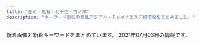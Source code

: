 ```yaml
---
title: "金町・亀有・北千住・竹ノ塚"
description: "キーワード別にの巨乳アジアン・チャイナエステ嬢情報をまとめました。"
---
```


新着画像と新着キーワードをまとめています。
2021年07月03日の情報です。

<DmmAffiliateIns />
<KeywordTable
  shops={
    [
    {
        "name": "Angela \u30a2\u30f3\u30b8\u30a7\u30e9",
        "keywords": {},
        "station": "\u7dbe\u702c\u99c5\u6771\u53e3",
        "url": "http://angela.esjp.xyz/",
        "img_links": [
            "http://angela.esjp.xyz/girl/3.jpg",
            "http://angela.esjp.xyz/girl/6.jpg",
            "http://angela.esjp.xyz/images/topbg.jpg",
            "http://angela.esjp.xyz/images/roomimg/photo01.jpg",
            "http://angela.esjp.xyz/images/roomimg/photo02.jpg",
            "http://angela.esjp.xyz/images/staff_bg.png",
            "http://angela.esjp.xyz/images/nophotos.jpg",
            "http://angela.esjp.xyz/images/tel_footer.png",
            "http://angela.esjp.xyz/images/newsbg.png",
            "http://angela.esjp.xyz/girl/2.jpg",
            "http://angela.esjp.xyz/images/mobile_bg.png",
            "http://angela.esjp.xyz/girl/1.jpg",
            "http://angela.esjp.xyz/images/pickup_line.png",
            "http://angela.esjp.xyz/girl/4.jpg",
            "http://angela.esjp.xyz/girl/5.jpg"
        ]
    },
    {
        "name": "\u30e9\u30c3\u30ad\u30fc\u30b9\u30bf\u30fc",
        "url": "http://www.luckystar.esturl.com/",
        "keywords": {
            "D": 14,
            "87": 10,
            "86": 4,
            "C": 14
        },
        "img_links": [
            "http://www.luckystar.esturl.com/files/001.jpg",
            "http://www.luckystar.esturl.com/files/001-03.jpg",
            "http://www.luckystar.esturl.com/images/slider/1.jpg",
            "http://www.luckystar.esturl.com/files/008-03.jpg",
            "http://www.luckystar.esturl.com/img/ttl_info.png",
            "http://www.luckystar.esturl.com/files/008-02.jpg",
            "http://www.luckystar.esturl.com/img/pickup.jpg",
            "http://www.luckystar.esturl.com/files/006-03.jpg",
            "http://www.luckystar.esturl.com/files/005-02.jpg",
            "http://www.luckystar.esturl.com/files/005.jpg",
            "http://www.luckystar.esturl.com/files/002-02.jpg",
            "http://www.luckystar.esturl.com/files/002.jpg",
            "http://www.luckystar.esturl.com/img/btn_blog.png",
            "http://www.luckystar.esturl.com/files/007.jpg",
            "http://www.luckystar.esturl.com/files/007-03.jpg",
            "http://www.luckystar.esturl.com/images/slider/2.jpg",
            "http://www.luckystar.esturl.com/files/003.jpg",
            "http://www.luckystar.esturl.com/files/003-02.jpg",
            "http://www.luckystar.esturl.com/img/goback.jpg",
            "http://www.luckystar.esturl.com/images/slider/3.jpg",
            "http://www.luckystar.esturl.com/files/003-03.jpg",
            "http://www.luckystar.esturl.com/files/006.jpg",
            "http://www.luckystar.esturl.com/files/008.jpg",
            "http://www.luckystar.esturl.com/files/002-03.jpg",
            "http://www.luckystar.esturl.com/files/005-03.jpg",
            "http://www.luckystar.esturl.com/img/tel.png",
            "http://www.luckystar.esturl.com/files/006-02.jpg",
            "http://www.luckystar.esturl.com/files/001-02.jpg",
            "http://www.luckystar.esturl.com/files/007-02.jpg",
            "http://www.luckystar.esturl.com/img/ttl_news.png"
        ],
        "station": "JR\u4e80\u6709\u99c5\u5317\u53e3"
    },
    {
        "keywords": {
            "E": 2,
            "85": 2,
            "F": 1,
            "86": 1,
            "D": 3,
            "83": 1,
            "88": 3,
            "C": 1
        },
        "img_links": [
            "https://renren.tyo.cm/photos/sites/41/2021/05/202105200415347.jpg",
            "https://renren.tyo.cm/images/acc3.jpg",
            "https://renren.tyo.cm/images/acc4.jpg",
            "https://renren.tyo.cm/images/acc5.jpg",
            "https://renren.tyo.cm/photos/sites/41/2021/05/2021052004153875.jpg",
            "https://renren.tyo.cm/images/link_nav03.jpg",
            "https://renren.tyo.cm/photos/sites/41/2021/05/2021052004155822.jpg",
            "https://renren.tyo.cm/images/link_nav01.jpg",
            "https://renren.tyo.cm/images/staff01.png",
            "https://renren.tyo.cm/images/end.png",
            "https://renren.tyo.cm/images/acc6.jpg",
            "https://renren.tyo.cm/images/link_nav02.jpg",
            "https://renren.tyo.cm/images/acc1.jpg",
            "https://renren.tyo.cm/images/top.png",
            "https://renren.tyo.cm/images/sp_top.png",
            "https://renren.tyo.cm/photos/sites/41/2021/05/2021052004154611.jpg",
            "https://renren.tyo.cm/images/side_mobile.jpg",
            "https://renren.tyo.cm/images/side_tel.jpg",
            "https://renren.tyo.cm/photos/sites/41/2021/05/2021052004155091.jpg",
            "https://renren.tyo.cm/images/tit_pick.png",
            "https://renren.tyo.cm/images/tit_link.png",
            "https://renren.tyo.cm/photos/sites/41/2021/05/2021052004155498.jpg",
            "https://renren.tyo.cm/images/link_nav04.jpg",
            "https://renren.tyo.cm/images/staff02.png",
            "https://renren.tyo.cm/photos/sites/41/2021/05/2021052004154256.jpg",
            "https://renren.tyo.cm/images/link_nav05.jpg",
            "https://renren.tyo.cm/images/tit_new.png",
            "https://renren.tyo.cm/images/link_nav06.jpg",
            "https://renren.tyo.cm/images/acc2.jpg"
        ],
        "url": "https://renren.tyo.cm/",
        "station": "JR\u4e80\u6709\u99c5\u5357\u53e3",
        "name": "Aroma RenRen"
    },
    {
        "keywords": {
            "90": 5,
            "D": 10,
            "82": 5,
            "F": 5,
            "C": 16,
            "83": 5,
            "85": 5
        },
        "img_links": [
            "http://iyasinobara.oks.bz/images/room1.jpg",
            "http://iyasinobara.oks.bz/images/s_shedule.jpg",
            "http://iyasinobara.oks.bz/images/mobile.jpg",
            "http://iyasinobara.oks.bz/photos/sites/36/2021/06/2021061008395550.jpg",
            "http://iyasinobara.oks.bz/images/s_news.jpg",
            "http://iyasinobara.oks.bz/images/top.jpg",
            "http://iyasinobara.oks.bz/photos/sites/36/2020/11/2020112101523963.jpg",
            "http://iyasinobara.oks.bz/images/s_staff.jpg",
            "http://iyasinobara.oks.bz/images/room4.jpg",
            "http://iyasinobara.oks.bz/photos/sites/36/2020/02/2020021401252254.jpg",
            "http://iyasinobara.oks.bz/images/room3.jpg",
            "http://iyasinobara.oks.bz/photos/sites/36/2021/03/2021030303232197.jpg",
            "http://iyasinobara.oks.bz/images/room2.jpg"
        ],
        "station": "JR\u91d1\u753a\u99c5\u5317\u53e3",
        "url": "http://iyasinobara.oks.bz/",
        "name": "\u7652\u3057\u306e\u8594\u8587"
    },
    {
        "url": "https://moon-love.info/",
        "station": "\u5317\u5343\u4f4f\u99c5\u6771\u53e3",
        "img_links": [
            "https://moon-love.info/staffPhoto/s20200711151214.jpg",
            "https://moon-love.info/images/returnBtn.png",
            "https://moon-love.info/js/sliderLine/slide_next.png",
            "https://moon-love.info/images/mobile.jpg",
            "https://moon-love.info/images/gallery1.png",
            "https://moon-love.info/staffPhoto/b20200527170611.jpg",
            "https://moon-love.info/uploadfiles/images/campaignIyasiHealCom.jpg",
            "https://moon-love.info/images/noImg.jpg",
            "https://moon-love.info/images/slider1/01.jpg",
            "https://moon-love.info/js/sliderLine/slide_prev.png",
            "https://moon-love.info/images/slider1/03.jpg",
            "https://moon-love.info/images/slider1/02.jpg",
            "https://moon-love.info/staffPhoto/b20200711151214.jpg",
            "https://moon-love.info/uploadfiles/Image/image.png",
            "https://moon-love.info/staffPhoto/s20200527170611.jpg"
        ],
        "keywords": {
            "E": 2,
            "D": 1
        },
        "name": "\u6cc9\u30fb\u3044\u305a\u307f"
    },
    {
        "station": "JR\u4e80\u6709\u99c5\u5317\u53e3",
        "keywords": {},
        "url": "http://kenkohouse.com/",
        "img_links": [],
        "name": "\u30b5\u30e9\u30f3"
    },
    {
        "img_links": [
            "http://esthe-aroma.biz/img/cg01.jpg",
            "http://esthe-aroma.biz/img/top.jpg",
            "http://esthe-aroma.biz/img/stal.jpg",
            "http://esthe-aroma.biz/img/m04.jpg",
            "http://esthe-aroma.biz/img/m06.jpg",
            "http://esthe-aroma.biz/img/fla02.jpg",
            "http://esthe-aroma.biz/img/m01a.jpg",
            "http://esthe-aroma.biz/img/cg02.jpg",
            "http://esthe-aroma.biz/img/cg07.jpg",
            "http://esthe-aroma.biz/img/no.png",
            "http://esthe-aroma.biz/img/m05a.jpg",
            "http://esthe-aroma.biz/img/cg06.jpg",
            "http://esthe-aroma.biz/img/cg101.jpg",
            "http://esthe-aroma.biz/img/m03.jpg",
            "http://esthe-aroma.biz/img/fla03.jpg",
            "http://esthe-aroma.biz/img/m05.jpg",
            "http://esthe-aroma.biz/img/m03a.jpg",
            "http://esthe-aroma.biz/img/acct.jpg",
            "http://esthe-aroma.biz/img/m01.jpg",
            "http://esthe-aroma.biz/img/cg04.jpg",
            "http://esthe-aroma.biz/img/cg011.jpg",
            "http://esthe-aroma.biz/img/fla01.jpg",
            "http://esthe-aroma.biz/img/cg041.jpg",
            "http://esthe-aroma.biz/img/tr02.jpg",
            "http://esthe-aroma.biz/img/m02.jpg",
            "http://esthe-aroma.biz/img/cg10.jpg",
            "http://esthe-aroma.biz/img/cg021.jpg",
            "http://esthe-aroma.biz/img/cg03.jpg",
            "http://esthe-aroma.biz/img/ff.jpg",
            "http://esthe-aroma.biz/img/cg09.jpg",
            "http://esthe-aroma.biz/img/m02a.jpg",
            "http://esthe-aroma.biz/img/syst.jpg",
            "http://esthe-aroma.biz/img/tr01.jpg",
            "http://esthe-aroma.biz/img/cg05.jpg"
        ],
        "url": "http://esthe-aroma.biz/",
        "station": "JR\u91d1\u753a\u99c5\u5317\u53e3",
        "name": "Sakura",
        "keywords": {
            "88": 4,
            "D": 18,
            "86": 14
        }
    },
    {
        "img_links": [
            "http://ayase-ai.jpest.net/uploads//sites/33/2020/11/g3-225x300.jpg",
            "http://ayase-ai.jpest.net/uploads//sites/33/2020/11/g5.jpg",
            "http://ayase-ai.jpest.net/uploads//sites/33/2020/12/main_bottom.png",
            "http://ayase-ai.jpest.net/uploads//sites/33/2020/12/r2-1.png",
            "http://ayase-ai.jpest.net/uploads//sites/33/2020/11/g2.jpg",
            "http://ayase-ai.jpest.net/uploads//sites/33/2021/04/g1-225x300.jpg",
            "http://ayase-ai.jpest.net/uploads//sites/33/2020/12/re.jpg",
            "http://ayase-ai.jpest.net/uploads//sites/33/2020/12/r1.png",
            "http://ayase-ai.jpest.net/uploads//sites/33/2020/11/g3.jpg",
            "http://ayase-ai.jpest.net/uploads//sites/33/2020/12/r3-1.png",
            "http://ayase-ai.jpest.net/uploads//sites/33/2020/11/g6-225x300.jpg",
            "http://ayase-ai.jpest.net/uploads//sites/33/2021/01/g1-225x300.jpg",
            "http://ayase-ai.jpest.net/uploads//sites/33/2020/12/main_top-1.png",
            "http://ayase-ai.jpest.net/uploads//sites/33/2020/11/g1-225x300.jpg",
            "http://ayase-ai.jpest.net/uploads//sites/33/2020/12/r4-1.png",
            "http://ayase-ai.jpest.net/uploads//sites/33/2020/11/g4.jpg",
            "http://ayase-ai.jpest.net/uploads//sites/33/2020/12/main_bottom-1.png",
            "http://ayase-ai.jpest.net/uploads//sites/33/2021/04/g1.jpg",
            "http://ayase-ai.jpest.net/uploads//sites/33/2020/12/shishu-2.png",
            "http://ayase-ai.jpest.net/uploads//sites/33/2020/12/ss.png",
            "http://ayase-ai.jpest.net/uploads//sites/33/2020/11/g1.jpg",
            "http://ayase-ai.jpest.net/uploads//sites/33/2020/11/g4-225x300.jpg",
            "http://ayase-ai.jpest.net/uploads//sites/33/2020/11/g6.jpg",
            "http://ayase-ai.jpest.net/uploads//sites/33/2020/11/m-top02-1.jpg",
            "http://ayase-ai.jpest.net/uploads//sites/33/2020/12/mobile-1.jpg",
            "http://ayase-ai.jpest.net/uploads//sites/33/2021/01/g1.jpg",
            "http://ayase-ai.jpest.net/uploads//sites/33/2020/11/g2-225x300.jpg",
            "http://ayase-ai.jpest.net/uploads//sites/33/2020/12/ma01-1.jpg",
            "http://ayase-ai.jpest.net/uploads//sites/33/2020/11/g5-225x300.jpg",
            "http://ayase-ai.jpest.net/uploads//sites/33/2020/12/main_top.png"
        ],
        "station": "\u7dbe\u702c\u99c5\u6771\u53e3",
        "name": "\u611b",
        "url": "http://ayase-ai.jpest.net/",
        "keywords": {}
    },
    {
        "img_links": [
            "http://www.relax-miyabi.com/img/top-h5R2.jpg",
            "http://www.relax-miyabi.com/img/h4-top.jpg",
            "http://www.relax-miyabi.com/img/icon_tel.png",
            "http://www.relax-miyabi.com/img/top-course_off.jpg",
            "http://www.relax-miyabi.com/files/019-02.jpg",
            "http://www.relax-miyabi.com/img/footer-top_off.jpg",
            "http://www.relax-miyabi.com/img/glo_05_off.jpg",
            "http://www.relax-miyabi.com/img/slider/2.jpg",
            "http://www.relax-miyabi.com/files/014-03.jpg",
            "http://www.relax-miyabi.com/img/glo_06_off.jpg",
            "http://www.relax-miyabi.com/img/slider/3.jpg",
            "http://www.relax-miyabi.com/img/top-course2_off.jpg",
            "http://www.relax-miyabi.com/files/019.jpg",
            "http://www.relax-miyabi.com/files/014.jpg",
            "http://www.relax-miyabi.com/img/bnr-02_off.jpg",
            "http://www.relax-miyabi.com/files/019-03.jpg",
            "http://www.relax-miyabi.com/files/014-02.jpg",
            "http://www.relax-miyabi.com/img/glo_02_off.jpg",
            "http://www.relax-miyabi.com/img/glo_01_off.jpg",
            "http://www.relax-miyabi.com/img/slider/1.jpg",
            "http://www.relax-miyabi.com/img/glo_04_off.jpg",
            "http://www.relax-miyabi.com/img/glo_03_off.jpg",
            "http://www.relax-miyabi.com/img/top-h5R.jpg",
            "http://www.relax-miyabi.com/img/bnr-01_off.jpg"
        ],
        "station": "\u4e94\u53cd\u91ce\u99c5",
        "url": "http://www.relax-miyabi.com/",
        "keywords": {
            "86": 3,
            "D": 6,
            "88": 3
        },
        "name": "\u96c5"
    },
    {
        "url": "http://www.maria0228.com/",
        "name": "\u7652\u3057\u306e\u5bb6",
        "station": "JR\u4e80\u6709\u99c5\u5317\u53e3",
        "img_links": [
            "http://www.maria0228.com/img/nana.jpg",
            "http://www.maria0228.com/img/3.jpg",
            "http://www.maria0228.com/img/aya.jpg",
            "http://www.maria0228.com/img/danni.jpg",
            "http://www.maria0228.com/img/4.jpg",
            "http://www.maria0228.com/img/6.jpg",
            "http://www.maria0228.com/img/yuri.jpg",
            "http://www.maria0228.com/img/1.jpg",
            "http://www.maria0228.com/img/mina.jpg",
            "http://www.maria0228.com/img/7.jpg",
            "http://www.maria0228.com/img/ayumi.jpg",
            "http://www.maria0228.com/img/2.jpg",
            "http://www.maria0228.com/img/erika.jpg",
            "http://www.maria0228.com/img/5.jpg"
        ],
        "keywords": {}
    },
    {
        "name": "You First*\u30e6\u30fc\u30d5\u30a1\u30fc\u30b9\u30c8",
        "img_links": [
            "http://youfirstesthe.com/upload/girl/img03/img2_0019.jpg",
            "http://youfirstesthe.com/upload/girl/img02/img1_0008.jpg",
            "http://youfirstesthe.com/upload/girl/img03/img1_0019.jpg",
            "http://youfirstesthe.com/upload/board/img_1558501433.jpg",
            "http://youfirstesthe.com/upload/girl/img03/img2_0016.jpg",
            "http://youfirstesthe.com/upload/girl/img02/img1_0020.jpg",
            "http://youfirstesthe.com/images/top/news.png",
            "http://youfirstesthe.com/upload/board/img_1555924960.jpg",
            "http://youfirstesthe.com/upload/girl/img03/img1_0026.jpg",
            "http://youfirstesthe.com/upload/girl/img03/img3_0008.jpg",
            "http://youfirstesthe.com/upload/girl/img03/img3_0020.jpg",
            "http://youfirstesthe.com/upload/girl/img03/img1_0007.jpg",
            "http://youfirstesthe.com/upload/girl/img02/img1_0029.jpg",
            "http://youfirstesthe.com/upload/girl/img03/img1_0027.jpg",
            "http://youfirstesthe.com/images/top/ranking02.png",
            "http://youfirstesthe.com/upload/girl/img03/img2_0020.jpg",
            "http://youfirstesthe.com/images/top/list_btn.png",
            "http://youfirstesthe.com/upload/girl/img03/img2_0007.jpg",
            "http://youfirstesthe.com/upload/girl/img03/img1_0020.jpg",
            "http://youfirstesthe.com/upload/girl/img03/img1_0029.jpg",
            "http://youfirstesthe.com/upload/girl/img03/img2_0014.jpg",
            "http://youfirstesthe.com/upload/board/img_1601452249.jpg",
            "http://youfirstesthe.com/upload/girl/img03/img3_0003.jpg",
            "http://youfirstesthe.com/upload/girl/img03/img2_0003.jpg",
            "http://youfirstesthe.com/upload/girl/img03/img2_0029.jpg",
            "http://youfirstesthe.com/upload/board/img_1600470945.jpg",
            "http://youfirstesthe.com/upload/girl/img02/img1_0021.jpg",
            "http://youfirstesthe.com/upload/girl/img02/img1_0028.jpg",
            "http://youfirstesthe.com/upload/girl/img03/img1_0008.jpg",
            "http://youfirstesthe.com/upload/board/img_1616074420.jpg",
            "http://youfirstesthe.com/images/top/ranking01.png",
            "http://youfirstesthe.com/images/top/pickup_box.png",
            "http://youfirstesthe.com/upload/girl/img02/img1_0019.jpg",
            "http://youfirstesthe.com/upload/girl/img03/img2_0028.jpg",
            "http://youfirstesthe.com/upload/girl/img02/img1_0014.jpg",
            "http://youfirstesthe.com/upload/girl/img03/img3_0007.jpg",
            "http://youfirstesthe.com/images/common/main_txt_corona.jpg",
            "http://youfirstesthe.com/upload/girl/img03/img1_0015.jpg",
            "http://youfirstesthe.com/upload/girl/img03/img1_0014.jpg",
            "http://youfirstesthe.com/upload/girl/img02/img1_0016.jpg",
            "http://youfirstesthe.com/images/common/tel.png",
            "http://youfirstesthe.com/upload/girl/img03/img1_0028.jpg",
            "http://youfirstesthe.com/images/top/ranking03.png",
            "http://youfirstesthe.com/upload/girl/img03/img1_0016.jpg",
            "http://youfirstesthe.com/upload/girl/img03/img4_0008.jpg",
            "http://youfirstesthe.com/upload/girl/img02/img1_0004.jpg",
            "http://youfirstesthe.com/upload/girl/img03/img2_0008.jpg",
            "http://youfirstesthe.com/upload/girl/img02/img1_0027.jpg",
            "http://youfirstesthe.com/upload/girl/img03/img1_0021.jpg",
            "http://youfirstesthe.com/upload/board/img_1616074473.jpg",
            "http://youfirstesthe.com/upload/girl/img03/img1_0004.jpg",
            "http://youfirstesthe.com/upload/girl/img03/img4_0007.jpg",
            "http://youfirstesthe.com/upload/girl/img03/img1_0003.jpg",
            "http://youfirstesthe.com/upload/girl/img03/img5_0008.jpg",
            "http://youfirstesthe.com/upload/girl/img02/img1_0007.jpg",
            "http://youfirstesthe.com/upload/girl/img02/img1_0003.jpg",
            "http://youfirstesthe.com/upload/girl/img02/img1_0026.jpg",
            "http://youfirstesthe.com/upload/girl/img02/img1_0015.jpg"
        ],
        "url": "http://youfirstesthe.com/",
        "station": "\u7dbe\u702c\u99c5\u6771\u53e3",
        "keywords": {
            "G": 4,
            "\u30bb\u30af\u30b7\u30fc": 5
        }
    },
    {
        "img_links": [
            "http://spring02.est888.com/css/staff/staff09.png",
            "http://spring02.est888.com/css/staff/staff04-b.png",
            "http://spring02.est888.com/css/staff/staff04-a.png",
            "http://spring02.est888.com/css/staff/staff12-b.png",
            "http://spring02.est888.com/css/staff/staff01-a.png",
            "http://spring02.est888.com/css/staff/staff11-b.png",
            "http://spring02.est888.com/css/nav/nav-004.png",
            "http://spring02.est888.com/css/top04.png",
            "http://spring02.est888.com/css/staff/staff005.png",
            "http://spring02.est888.com/css/nav/nav-001.png",
            "http://spring02.est888.com/css/top003.png",
            "http://spring02.est888.com/css/staff/staff005-a.png",
            "http://spring02.est888.com/css/top02-left.png",
            "http://spring02.est888.com/css/staff/staff12-a.png",
            "http://spring02.est888.com/css/top01.png",
            "http://spring02.est888.com/css/staff/staff11-a.png",
            "http://spring02.est888.com/css/staff/staff0008.png",
            "http://spring02.est888.com/css/osusume01.png",
            "http://spring02.est888.com/css/staff/staff005-b.png",
            "http://spring02.est888.com/css/staff/staff12.png",
            "http://spring02.est888.com/css/staff/staff01-b.png",
            "http://spring02.est888.com/css/nav/nav-006.png",
            "http://spring02.est888.com/css/staff/staff09-a.png",
            "http://spring02.est888.com/css/staff/staff010-b.png",
            "http://spring02.est888.com/css/tel.png",
            "http://spring02.est888.com/css/staff/staff11.png",
            "http://spring02.est888.com/css/staff/staff03.png",
            "http://spring02.est888.com/css/staff/staff09-b.png",
            "http://spring02.est888.com/css/nav/nav-003.png",
            "http://spring02.est888.com/css/staff/staff010-a.png",
            "http://spring02.est888.com/css/staff/staff008-b.png",
            "http://spring02.est888.com/css/staff/staff01.png",
            "http://spring02.est888.com/css/staff/staff03-a.png",
            "http://spring02.est888.com/css/staff/staff003-b.png",
            "http://spring02.est888.com/css/nav/nav-005.png",
            "http://spring02.est888.com/css/staff/staff010.png",
            "http://spring02.est888.com/css/staff/staff04.png",
            "http://spring02.est888.com/css/nav/nav-002.png"
        ],
        "station": "\u7dbe\u702c\u99c5\u897f\u53e3",
        "keywords": {
            "84": 1,
            "85": 3,
            "E": 2,
            "90": 3,
            "C": 4,
            "89": 1,
            "91": 1,
            "G": 1
        },
        "name": "Spring-\u30b9\u30d7\u30ea\u30f3\u30b0-",
        "url": "http://spring02.est888.com/"
    },
    {
        "url": "http://rakuen.ies.fun/",
        "img_links": [
            "http://rakuen.ies.fun/images/info2.jpg",
            "http://rakuen.ies.fun/photos/sites/40/2021/06/2021063006422197.jpg",
            "http://rakuen.ies.fun/images/s_link.png",
            "http://rakuen.ies.fun/photos/sites/40/2021/06/2021063006425294.jpg",
            "http://rakuen.ies.fun/images/s_news.jpg",
            "http://rakuen.ies.fun/photos/sites/40/2021/06/2021063006423418.jpg",
            "http://rakuen.ies.fun/images/s3.jpg",
            "http://rakuen.ies.fun/images/room2.jpg",
            "http://rakuen.ies.fun/images/tel.jpg",
            "http://rakuen.ies.fun/images/room4.jpg",
            "http://rakuen.ies.fun/photos/sites/40/2021/06/202106300642069.jpg",
            "http://rakuen.ies.fun/images/info.jpg",
            "http://rakuen.ies.fun/images/s_staff.png",
            "http://rakuen.ies.fun/images/room3.jpg",
            "http://rakuen.ies.fun/images/room1.jpg",
            "http://rakuen.ies.fun/images/mobile.jpg"
        ],
        "keywords": {
            "D": 20,
            "87": 5,
            "85": 10,
            "83": 5
        },
        "name": "\u7e01",
        "station": "\u897f\u65b0\u4e95\u99c5\u897f\u53e3"
    },
    {
        "keywords": {},
        "station": "\u6885\u5cf6\u99c5",
        "name": "Amor-\u30a2\u30e2\u30fc\u30eb-",
        "url": "http://relax-esthe.tokyo/",
        "img_links": [
            "http://relax-esthe.tokyo/css/top-left01.jpg",
            "http://relax-esthe.tokyo/css/m-top-right03.jpg",
            "http://relax-esthe.tokyo/css/m-top02.jpg",
            "http://relax-esthe.tokyo/css/m-top-right02.jpg",
            "http://relax-esthe.tokyo/css/m-left.jpg",
            "http://relax-esthe.tokyo/css/staff/staff05.png",
            "http://relax-esthe.tokyo/css/staff/staff01.png",
            "http://relax-esthe.tokyo/css/m-top-right04.jpg",
            "http://relax-esthe.tokyo/css/staff/staff03.png",
            "http://relax-esthe.tokyo/images/call.png",
            "http://relax-esthe.tokyo/css/m-top-right01.jpg",
            "http://relax-esthe.tokyo/css/m-yejiao.jpg",
            "http://relax-esthe.tokyo/css/staff/staff09.png",
            "http://relax-esthe.tokyo/css/staff/staff07.png",
            "http://relax-esthe.tokyo/css/m-head1.jpg",
            "http://relax-esthe.tokyo/css/m-right.jpg",
            "http://relax-esthe.tokyo/css/staff/staff02.png"
        ]
    },
    {
        "url": "http://spring.est888.com/",
        "station": "JR\u91d1\u753a\u99c5\u5317\u53e3",
        "keywords": {
            "85": 2,
            "84": 1,
            "E": 1,
            "90": 5,
            "D": 3,
            "91": 1,
            "89": 1,
            "C": 3
        },
        "name": "Spring \uff5e\u30b9\u30d7\u30ea\u30f3\u30b0\uff5e",
        "img_links": [
            "http://spring.est888.com/css/nav/nav-006.png",
            "http://spring.est888.com/css/staff/staff0005.png",
            "http://spring.est888.com/css/top0000000003.jpg",
            "http://spring.est888.com/css/staff/staff010.png",
            "http://spring.est888.com/css/staff/staff004-b.png",
            "http://spring.est888.com/css/staff/staff11-a.png",
            "http://spring.est888.com/css/staff/staff17-a.png",
            "http://spring.est888.com/css/staff/staff16.png",
            "http://spring.est888.com/css/nav/nav-004.png",
            "http://spring.est888.com/css/staff/staff010-a.png",
            "http://spring.est888.com/css/staff/staff14-a.png",
            "http://spring.est888.com/css/staff/staff004-a.png",
            "http://spring.est888.com/css/staff/staff14.png",
            "http://spring.est888.com/css/staff/staff14-b.png",
            "http://spring.est888.com/css/staff/staff16-a.png",
            "http://spring.est888.com/css/staff/staff001-b.png",
            "http://spring.est888.com/css/staff/staff004.png",
            "http://spring.est888.com/css/staff/staff012-b.png",
            "http://spring.est888.com/css/staff/staff012.png",
            "http://spring.est888.com/css/staff/staff13.png",
            "http://spring.est888.com/css/nav/nav-002.png",
            "http://spring.est888.com/css/staff/staff17.png",
            "http://spring.est888.com/css/staff/staff11-b.png",
            "http://spring.est888.com/css/staff/staff0010-b.png",
            "http://spring.est888.com/css/staff/staff012-a.png",
            "http://spring.est888.com/css/nav/nav-003.png",
            "http://spring.est888.com/css/staff/staff0005-b.png",
            "http://spring.est888.com/css/staff/staff13-a.png",
            "http://spring.est888.com/css/staff/staff11.png",
            "http://spring.est888.com/css/tel.png",
            "http://spring.est888.com/css/staff/staff001-a.png",
            "http://spring.est888.com/css/staff/staff0005-a.png",
            "http://spring.est888.com/css/nav/nav-005.png",
            "http://spring.est888.com/css/staff/staff17-b.png",
            "http://spring.est888.com/css/staff/staff16-b.png",
            "http://spring.est888.com/css/top001.png",
            "http://spring.est888.com/css/staff/staff001.png",
            "http://spring.est888.com/css/nav/nav-001.png"
        ]
    },
    {
        "name": "\u541b\u5b89",
        "keywords": {},
        "station": "\u5800\u5207\u83d6\u84b2\u5712\u99c5",
        "img_links": [
            "https://image.jimcdn.com/app/cms/image/transf/none/path/s491738307dab8ed0/image/i5806f8c0fbbca598/version/1417614009/image.jpg",
            "https://image.jimcdn.com/app/cms/image/transf/dimension=960x1024:format=jpg/path/s491738307dab8ed0/image/ic1aa906134e4a7d4/version/1625223105/image.jpg",
            "https://image.jimcdn.com/app/cms/image/transf/none/path/s491738307dab8ed0/image/iba7a970dbc047ea1/version/1622963325/image.jpg",
            "https://image.jimcdn.com/app/cms/image/transf/dimension=1080x1024:format=jpg/path/s491738307dab8ed0/image/i0ab0a1b77accb1c7/version/1622889641/image.jpg",
            "https://image.jimcdn.com/app/cms/image/transf/dimension=1080x1024:format=jpg/path/s491738307dab8ed0/image/ie54739bfe4411825/version/1621849495/image.jpg"
        ],
        "url": "https://kungangm.jimdofree.com/"
    },
    {
        "station": "\u7dbe\u702c\u99c5",
        "keywords": {},
        "name": "heart Peace \uff5e\u30cf\u30fc\u30c8\u30d4\u30fc\u30b9\uff5e",
        "url": "https://heart-peace.business.site/",
        "img_links": []
    },
    {
        "keywords": {
            "C": 2,
            "86": 32,
            "D": 20
        },
        "url": "http://massage-esthe.red/",
        "name": "BODY RESORT",
        "img_links": [
            "http://massage-esthe.red/images/staff_images/sta7.jpg",
            "http://massage-esthe.red/images/slider/slide3s.png",
            "http://massage-esthe.red/images/r4.jpg",
            "http://massage-esthe.red/images/an_3_01.jpg",
            "http://massage-esthe.red/images/slider/slide4.png",
            "http://massage-esthe.red/images/slider/slide1s.png",
            "http://massage-esthe.red/images/line1.jpg",
            "http://massage-esthe.red/images/an_1_02.jpg",
            "http://massage-esthe.red/images/slider/slide4s.png",
            "http://massage-esthe.red/images/r6.jpg",
            "http://massage-esthe.red/images/staff_images/sta4.jpg",
            "http://massage-esthe.red/images/staff_images/sta5.jpg",
            "http://massage-esthe.red/images/an_2_01.jpg",
            "http://massage-esthe.red/images/staff_images/st9.jpg",
            "http://massage-esthe.red/images/an_5_02.jpg",
            "http://massage-esthe.red/images/slider/slide5.png",
            "http://massage-esthe.red/images/qr.jpg",
            "http://massage-esthe.red/images/slider/slide2.png",
            "http://massage-esthe.red/images/staff_images/sta3.jpg",
            "http://massage-esthe.red/images/slider/slide5s.png",
            "http://massage-esthe.red/images/an_4_02.jpg",
            "http://massage-esthe.red/images/staff_images/st2.jpg",
            "http://massage-esthe.red/images/staff_images/st3.jpg",
            "http://massage-esthe.red/images/slider/slide3.png",
            "http://massage-esthe.red/images/index-1.jpg",
            "http://massage-esthe.red/images/staff_images/sl.png",
            "http://massage-esthe.red/images/r3.jpg",
            "http://massage-esthe.red/images/slider/slide2s.png",
            "http://massage-esthe.red/images/no.png",
            "http://massage-esthe.red/images/staff_images/sta6.jpg",
            "http://massage-esthe.red/images/index-2.jpg",
            "http://massage-esthe.red/images/an_5_01.jpg",
            "http://massage-esthe.red/images/staff_images/st6.jpg",
            "http://massage-esthe.red/images/an_2_02.jpg",
            "http://massage-esthe.red/images/slider/slide1.png",
            "http://massage-esthe.red/images/an_4_01.jpg",
            "http://massage-esthe.red/images/an_1_01.jpg",
            "http://massage-esthe.red/images/staff_images/sta2.jpg",
            "http://massage-esthe.red/images/fbb.jpg",
            "http://massage-esthe.red/images/r7.jpg",
            "http://massage-esthe.red/images/an_6_02.jpg",
            "http://massage-esthe.red/images/r5.jpg",
            "http://massage-esthe.red/images/staff_images/sta9.jpg",
            "http://massage-esthe.red/images/staff_images/st5.jpg",
            "http://massage-esthe.red/images/staff_images/sta1.jpg",
            "http://massage-esthe.red/images/line.jpg",
            "http://massage-esthe.red/images/an_6_01.jpg",
            "http://massage-esthe.red/images/r2.jpg",
            "http://massage-esthe.red/images/staff_images/st1.jpg",
            "http://massage-esthe.red/images/staff_images/st4.jpg",
            "http://massage-esthe.red/images/an_3_02.jpg",
            "http://massage-esthe.red/images/staff_images/st7.jpg",
            "http://massage-esthe.red/images/e.jpg"
        ],
        "station": "JR\u4e80\u6709\u99c5\u5317\u53e3"
    },
    {
        "url": "http://bananokoi.ies.bz/",
        "station": "\u7dbe\u702c\u99c5\u6771\u53e3",
        "keywords": {},
        "name": "\u82b1\u306e\u604b",
        "img_links": []
    },
    {
        "keywords": {},
        "station": "JR\u4e80\u6709\u99c5\u5317\u53e3",
        "img_links": [],
        "url": "http://manzoku666.ests.jp/",
        "name": "\u82b1\u6d77"
    },
    {
        "station": "JR\u5317\u5343\u4f4f\u99c5\u6771\u53e3",
        "img_links": [
            "http://aroma-heal.com/img/botton.jpg",
            "http://aroma-heal.com/img/sysetc.png",
            "http://aroma-heal.com/img/paypay.png",
            "http://aroma-heal.com/img/tel.jpg",
            "http://aroma-heal.com/img/pc.jpg",
            "http://aroma-heal.com/img/sys3.png",
            "http://aroma-heal.com/img/t-o.jpg",
            "http://aroma-heal.com/img/t-t.jpg",
            "http://aroma-heal.com/staff/mimi/01.jpg",
            "http://aroma-heal.com/img/adrs.jpg",
            "http://aroma-heal.com/img/sys2.png",
            "http://aroma-heal.com/staff/yuki/01.jpg",
            "http://aroma-heal.com/img/pic.jpg",
            "http://aroma-heal.com/staff/aoi/01.jpg",
            "http://aroma-heal.com/img/t-a.jpg",
            "http://aroma-heal.com/img/t-s.jpg",
            "http://aroma-heal.com/img/cam.jpg",
            "http://aroma-heal.com/img/sys1.png",
            "http://aroma-heal.com/img/t-r.jpg",
            "http://aroma-heal.com/img/tit.jpg",
            "http://aroma-heal.com/img/add.jpg",
            "http://aroma-heal.com/img/info.jpg",
            "http://aroma-heal.com/img/sys4.png"
        ],
        "url": "http://aroma-heal.com/",
        "name": "\u7f8e\u5802",
        "keywords": {}
    },
    {
        "url": "http://e-luxury.work/",
        "station": "\u7dbe\u702c\u99c5\u897f\u53e3",
        "name": "Angel",
        "keywords": {},
        "img_links": [
            "http://e-luxury.work/images/int1.jpg",
            "http://e-luxury.work/images/ta.jpg",
            "http://e-luxury.work/images/tt.jpg",
            "http://e-luxury.work/images/sys.jpg",
            "http://e-luxury.work/img/yuki1.jpg",
            "http://e-luxury.work/images/news.jpg",
            "http://e-luxury.work/images/int2.jpg",
            "http://e-luxury.work/img/kayo2.jpg",
            "http://e-luxury.work/images/7.jpg",
            "http://e-luxury.work/img/momoka1.jpg",
            "http://e-luxury.work/images/mobile.jpg",
            "http://e-luxury.work/images/interior_t.jpg",
            "http://e-luxury.work/img/kayo1.jpg",
            "http://e-luxury.work/images/b1.jpg",
            "http://e-luxury.work/img/mimi1.jpg",
            "http://e-luxury.work/images/4.jpg",
            "http://e-luxury.work/images/head.jpg",
            "http://e-luxury.work/images/3.jpg",
            "http://e-luxury.work/images/2.jpg",
            "http://e-luxury.work/images/tel.jpg",
            "http://e-luxury.work/img/eri1.jpg",
            "http://e-luxury.work/images/1.jpg",
            "http://e-luxury.work/img/minami1.jpg",
            "http://e-luxury.work/images/6.jpg",
            "http://e-luxury.work/img/mina1.jpg",
            "http://e-luxury.work/images/5.jpg",
            "http://e-luxury.work/images/staff_t.jpg"
        ]
    },
    {
        "url": "http://raku.est888.com/",
        "keywords": {
            "89": 1,
            "C": 2,
            "D": 1,
            "87": 2
        },
        "name": "\u697d",
        "img_links": [
            "http://raku.est888.com/css/nav/nav-005.jpg",
            "http://raku.est888.com/css/tel.png",
            "http://raku.est888.com/css/nav/nav-002.jpg",
            "http://raku.est888.com/css/nav/nav-006.jpg",
            "http://raku.est888.com/css/osusume0001.jpg",
            "http://raku.est888.com/css/nav/nav-003.jpg",
            "http://raku.est888.com/css/staff/staff00002-a.png",
            "http://raku.est888.com/css/nav/nav-004.jpg",
            "http://raku.est888.com/css/top02-left.png",
            "http://raku.est888.com/css/staff/staff01-a.png",
            "http://raku.est888.com/css/nav/nav-001.jpg",
            "http://raku.est888.com/css/cam-01.jpg",
            "http://raku.est888.com/css/staff/staff000001-a.png"
        ],
        "station": "JR\u91d1\u753a\u99c5\u5317\u53e3"
    },
    {
        "img_links": [
            "https://bright.xyz.mn/photos/sites/10/2021/05/2021052101403735.jpg",
            "https://bright.xyz.mn/images/news_bj3.jpg",
            "https://bright.xyz.mn/images/s_therapist.jpg",
            "https://bright.xyz.mn/images/staff_bj3.jpg",
            "https://bright.xyz.mn/images/s_pick.png",
            "https://bright.xyz.mn/photos/sites/10/2021/05/2021052101453282-308x411.jpg",
            "https://bright.xyz.mn/images/2.jpg",
            "https://bright.xyz.mn/photos/sites/10/2021/05/2021052101403735-308x411.jpg",
            "https://bright.xyz.mn/images/line.png",
            "https://bright.xyz.mn/images/top.png",
            "https://bright.xyz.mn/photos/sites/10/2021/05/2021052003325366.jpg",
            "https://bright.xyz.mn/photos/sites/10/2020/07/2020072611535558.jpg",
            "https://bright.xyz.mn/images/s_link.jpg",
            "https://bright.xyz.mn/photos/sites/10/2020/07/202007261153576.jpg",
            "https://bright.xyz.mn/images/s_face.jpg",
            "https://bright.xyz.mn/images/new.jpg",
            "https://bright.xyz.mn/photos/sites/10/2020/08/2020081003373131.jpg",
            "https://bright.xyz.mn/photos/sites/10/2020/01/2020010607464468.jpg",
            "https://bright.xyz.mn/images/mobile.jpg",
            "https://bright.xyz.mn/images/s_news.jpg",
            "https://bright.xyz.mn/photos/sites/10/2021/05/202105210145508-308x411.jpg",
            "https://bright.xyz.mn/photos/sites/10/2020/08/2020081003373252.jpg",
            "https://bright.xyz.mn/photos/sites/10/2021/05/2021052101453282.jpg",
            "https://bright.xyz.mn/photos/sites/10/2020/07/2020072612030016.jpg",
            "https://bright.xyz.mn/images/1.jpg",
            "https://bright.xyz.mn/photos/sites/10/2021/05/202105210145508.jpg",
            "https://bright.xyz.mn/images/end.png",
            "https://bright.xyz.mn/photos/sites/10/2021/05/2021052101451231.jpg"
        ],
        "station": "JR\u4e80\u6709\u99c5\u5357\u53e3",
        "name": "Plaisir\u30fb\u30d7\u30ec\u30b8\u30fc\u30eb",
        "keywords": {
            "91": 18,
            "D": 56,
            "C": 2,
            "92": 18,
            "88": 36,
            "E": 58,
            "86": 18,
            "G": 38,
            "87": 18,
            "85": 36
        },
        "url": "https://bright.xyz.mn/"
    },
    {
        "url": "http://esthe-massage.pink/",
        "name": "\u96c5",
        "station": "JR\u91d1\u753a\u99c5\u5317\u53e3",
        "keywords": {
            "D": 6
        },
        "img_links": [
            "http://esthe-massage.pink/images/cg9.jpg",
            "http://esthe-massage.pink/sp/images/cg2.jpg",
            "http://esthe-massage.pink/sp/images/cg9.jpg",
            "http://esthe-massage.pink/images/staff_tit.jpg",
            "http://esthe-massage.pink/images/top.png",
            "http://esthe-massage.pink/images/mobile1.jpg",
            "http://esthe-massage.pink/images/staff_s.jpg",
            "http://esthe-massage.pink/images/end3.png",
            "http://esthe-massage.pink/images/aboutus.jpg",
            "http://esthe-massage.pink/images/newface.jpg",
            "http://esthe-massage.pink/images/cg6.jpg",
            "http://esthe-massage.pink/images/cg1.jpg",
            "http://esthe-massage.pink/images/cg7.jpg",
            "http://esthe-massage.pink/images/compaign.jpg",
            "http://esthe-massage.pink/images/mobile.jpg",
            "http://esthe-massage.pink/sp/images/tel.png",
            "http://esthe-massage.pink/sp/images/teline.png",
            "http://esthe-massage.pink/sp/images/telb.png",
            "http://esthe-massage.pink/sp/images/top-img01.png",
            "http://esthe-massage.pink/sp/images/cg7.jpg",
            "http://esthe-massage.pink/images/news.jpg",
            "http://esthe-massage.pink/images/line2.jpg",
            "http://esthe-massage.pink/images/bb.png",
            "http://esthe-massage.pink/images/tb.png",
            "http://esthe-massage.pink/sp/images/cg1.jpg",
            "http://esthe-massage.pink/sp/images/cg3.jpg",
            "http://esthe-massage.pink/images/cg2.jpg",
            "http://esthe-massage.pink/images/line.jpg",
            "http://esthe-massage.pink/sp/images/cg6.jpg",
            "http://esthe-massage.pink/images/pick.jpg",
            "http://esthe-massage.pink/images/cg3.jpg",
            "http://esthe-massage.pink/images/tb1.png"
        ]
    },
    {
        "url": "http://koi.rankuens.com/",
        "station": "JR\u4e80\u6709\u99c5\u5357\u53e3",
        "img_links": [
            "http://koi.rankuens.com/css/staff/staff11-b.jpg",
            "http://koi.rankuens.com/css/nav/nav06.jpg",
            "http://koi.rankuens.com/css/staff/staff09.jpg",
            "http://koi.rankuens.com/css/staff/staff12-a.jpg",
            "http://koi.rankuens.com/css/nav/nav02.jpg",
            "http://koi.rankuens.com/css/nav/nav03.jpg",
            "http://koi.rankuens.com/css/head03.jpg",
            "http://koi.rankuens.com/css/top004.jpg",
            "http://koi.rankuens.com/css/staff/staff11-a.jpg",
            "http://koi.rankuens.com/css/staff/staff00006.jpg",
            "http://koi.rankuens.com/css/nav/nav05.jpg",
            "http://koi.rankuens.com/css/top-0001.jpg",
            "http://koi.rankuens.com/css/right.jpg",
            "http://koi.rankuens.com/css/left.jpg",
            "http://koi.rankuens.com/css/staff/staff08.jpg",
            "http://koi.rankuens.com/css/top005.jpg",
            "http://koi.rankuens.com/css/nav/nav04.jpg",
            "http://koi.rankuens.com/css/staff/staff000005.jpg",
            "http://koi.rankuens.com/css/nav/nav01.jpg"
        ],
        "keywords": {
            "86": 2,
            "87": 1,
            "88": 1,
            "89": 2,
            "D": 5,
            "E": 1
        },
        "name": "\u604b\u4eba\u697d\u5712"
    },
    {
        "url": "http://esthe-aroma.xyz/",
        "img_links": [
            "http://esthe-aroma.xyz/images/main1.jpg",
            "http://esthe-aroma.xyz/images/cg02.jpg",
            "http://esthe-aroma.xyz/images/home.png",
            "http://esthe-aroma.xyz/images/esthe3.jpg",
            "http://esthe-aroma.xyz/images/esthe1.jpg",
            "http://esthe-aroma.xyz/images/esthe2.jpg",
            "http://esthe-aroma.xyz/images/clear.png",
            "http://esthe-aroma.xyz/images/friend.png",
            "http://esthe-aroma.xyz/images/acc1.jpg",
            "http://esthe-aroma.xyz/images/info.png",
            "http://esthe-aroma.xyz/images/gallery.png",
            "http://esthe-aroma.xyz/images/home_002.png",
            "http://esthe-aroma.xyz/images/acc.jpg",
            "http://esthe-aroma.xyz/images/link.png",
            "http://esthe-aroma.xyz/images/blog_002.png",
            "http://esthe-aroma.xyz/images/main-sp.jpg",
            "http://esthe-aroma.xyz/images/header3.png",
            "http://esthe-aroma.xyz/images/cg01.jpg",
            "http://esthe-aroma.xyz/images/staff.png"
        ],
        "name": "\u5927\u5bb6\u65cf",
        "station": "\u7af9\u30ce\u585a\u99c5\u6771\u53e3",
        "keywords": {
            "86": 3,
            "87": 3
        }
    },
    {
        "url": "http://www.kiraku-seitaiin.com/",
        "img_links": [
            "http://www.kiraku-seitaiin.com/files/007.jpg",
            "http://www.kiraku-seitaiin.com/files/010.jpg",
            "http://www.kiraku-seitaiin.com/common/img/shop/r1.jpg",
            "http://www.kiraku-seitaiin.com/common/img/shop/r4.jpg",
            "http://www.kiraku-seitaiin.com/common/img/image1.jpg",
            "http://www.kiraku-seitaiin.com/files/008.jpg",
            "http://www.kiraku-seitaiin.com/files/001.jpg",
            "http://www.kiraku-seitaiin.com/files/004.jpg",
            "http://www.kiraku-seitaiin.com/common/img/shop/r3.jpg",
            "http://www.kiraku-seitaiin.com/common/img/top_img001.png",
            "http://www.kiraku-seitaiin.com/common/img/image3.jpg",
            "http://www.kiraku-seitaiin.com/common/img/image2.jpg",
            "http://www.kiraku-seitaiin.com/common/img/shop/r2.jpg",
            "http://www.kiraku-seitaiin.com/common/img/tel2.png",
            "http://www.kiraku-seitaiin.com/files/009.jpg"
        ],
        "name": "\u6c17\u697d\u6574\u4f53\u9662",
        "keywords": {
            "C": 10
        },
        "station": "\u897f\u65b0\u4e95\u99c5\u897f\u53e3"
    },
    {
        "keywords": {
            "90": 1,
            "86": 3,
            "E": 2,
            "D": 4,
            "83": 1,
            "87": 1,
            "85": 3,
            "C": 2,
            "84": 1
        },
        "url": "http://iris.este.work/",
        "name": "IRIS \uff5e\u30a2\u30a4\u30ea\u30b9\uff5e",
        "station": "JR\u5317\u5343\u4f4f\u99c5\u6771\u53e3",
        "img_links": [
            "http://iris.este.work/2/uploadimg/1587527299.jpg",
            "http://iris.este.work/sys1.jpg",
            "http://iris.este.work/2/uploadimg/1610606533.jpg",
            "http://iris.este.work/2/uploadimg/1615527059.jpeg",
            "http://iris.este.work/2/uploadimg/1597642441.jpeg",
            "http://iris.este.work/2/uploadimg/1591787978.jpg",
            "http://iris.este.work/2/uploadimg/1597806778.jpg",
            "http://iris.este.work/staff_t.jpg",
            "http://iris.este.work/int1.png",
            "http://iris.este.work/2/uploadimg/1607661251.jpg",
            "http://iris.este.work/2/uploadimg/1604372331.jpg",
            "http://iris.este.work/news.jpg",
            "http://iris.este.work/sys2.jpg",
            "http://iris.este.work/s1.png",
            "http://iris.este.work/2/uploadimg/1610606666.jpg",
            "http://iris.este.work/2/uploadimg/1587527512.jpg",
            "http://iris.este.work/head.jpg"
        ]
    },
    {
        "station": "JR\u5317\u5343\u4f4f\u99c5\u897f\u53e3",
        "name": "Parfum",
        "keywords": {
            "C": 1,
            "83": 93,
            "D": 3,
            "87": 31
        },
        "url": "https://parfum.xyz.mn/",
        "img_links": [
            "https://file.jp-navi.info/17/8146/202106/2021061612305993.jpg",
            "https://file.jp-navi.info/17/8146/202106/2021061612310244.jpg",
            "https://parfum.xyz.mn/photos/17/8146/202106/210615144005ui.jpeg",
            "https://parfum.xyz.mn/photos/17/8146/202106/210620163z52963.png",
            "https://parfum.xyz.mn/photos/17/8146/202106/210620163ik5o.png",
            "https://parfum.xyz.mn/photos/17/8146/202106/2021061612305993.jpg",
            "https://file.jp-navi.info/17/8146/202106/2021061612310261.jpg",
            "https://assets.jp-navi.info/images/images/es-thumbnail.png",
            "https://parfum.xyz.mn/photos/17/8146/202106/2021061612310261.jpg",
            "https://parfum.xyz.mn/photos/17/8146/202106/202106161231200.jpg",
            "https://parfum.xyz.mn/photos/17/8146/202106/210615155122cv.jpeg",
            "https://parfum.xyz.mn/photos/17/8146/202106/210615155253u34.jpeg",
            "https://parfum.xyz.mn/photos/17/8146/202106/2106151553044b5.jpeg",
            "https://parfum.xyz.mn/photos/17/8146/202106/21061515525u1q.jpeg",
            "https://file.jp-navi.info/17/8146/202106/210615144005ui.jpeg",
            "https://parfum.xyz.mn/photos/17/8146/202106/21061619413l500.png",
            "https://parfum.xyz.mn/photos/17/8146/202106/2021061612310117.jpg",
            "https://parfum.xyz.mn/photos/17/8146/202106/2021061612310244.jpg",
            "https://parfum.xyz.mn/photos/17/8146/202106/2106161934404446.jpeg",
            "https://parfum.xyz.mn/photos/17/8146/202106/2106161941263j5.png"
        ]
    },
    {
        "name": "\u5922\u306e\u5bb6",
        "station": "\u7af9\u30ce\u585a\u99c5\u6771\u53e3",
        "keywords": {
            "86": 2,
            "87": 1,
            "C": 11,
            "D": 3
        },
        "url": "http://kokoroan.jps.cm/",
        "img_links": [
            "http://kokoroan.jps.cm/images/girl-z2.jpg",
            "http://kokoroan.jps.cm/images/room2.jpg",
            "http://kokoroan.jps.cm/images/staff_line.jpg",
            "http://kokoroan.jps.cm/images/end.jpg",
            "http://kokoroan.jps.cm/images/service_line.jpg",
            "http://kokoroan.jps.cm/images/bj3.jpg",
            "http://kokoroan.jps.cm/photos/sites/31/2021/03/2021032515024847.jpg",
            "http://kokoroan.jps.cm/photos/sites/31/2021/04/2021041913212424.jpg",
            "http://kokoroan.jps.cm/images/ser2.jpg",
            "http://kokoroan.jps.cm/images/room3.jpg",
            "http://kokoroan.jps.cm/images/ser1.jpg",
            "http://kokoroan.jps.cm/photos/sites/31/2021/03/2021032515025450.jpg",
            "http://kokoroan.jps.cm/images/mobile2.jpg",
            "http://kokoroan.jps.cm/photos/sites/31/2021/03/2021032316250291.jpg",
            "http://kokoroan.jps.cm/images/room1.jpg",
            "http://kokoroan.jps.cm/photos/sites/31/2021/03/2021032316410890.jpg",
            "http://kokoroan.jps.cm/images/ser3.jpg",
            "http://kokoroan.jps.cm/images/ser4.jpg",
            "http://kokoroan.jps.cm/images/room4.jpg",
            "http://kokoroan.jps.cm/photos/sites/31/2021/04/2021041913212572.jpg",
            "http://kokoroan.jps.cm/images/ser5.jpg",
            "http://kokoroan.jps.cm/images/girl-z1.jpg",
            "http://kokoroan.jps.cm/images/top.jpg",
            "http://kokoroan.jps.cm/images/mobile.jpg"
        ]
    },
    {
        "url": "http://www.yurikago-massage.work/",
        "keywords": {
            "88": 4,
            "D": 14,
            "E": 4,
            "85": 8,
            "86": 6,
            "87": 4,
            "C": 15,
            "F": 4
        },
        "img_links": [
            "http://www.yurikago-massage.work/img/st7.jpg",
            "http://www.yurikago-massage.work/img/sta11.jpg",
            "http://www.yurikago-massage.work/img/nos.jpg",
            "http://www.yurikago-massage.work/img/st13.jpg",
            "http://www.yurikago-massage.work/img/sta8.jpg",
            "http://www.yurikago-massage.work/img/mo.png",
            "http://www.yurikago-massage.work/img/sta12.jpg",
            "http://www.yurikago-massage.work/img/fla-2.jpg",
            "http://www.yurikago-massage.work/img/fla-1.jpg",
            "http://www.yurikago-massage.work/img/st10.jpg",
            "http://www.yurikago-massage.work/img/botton.jpg",
            "http://www.yurikago-massage.work/img/sta9.jpg",
            "http://www.yurikago-massage.work/img/st09.jpg",
            "http://www.yurikago-massage.work/img/sta7.jpg",
            "http://www.yurikago-massage.work/img/st8.jpg",
            "http://www.yurikago-massage.work/img/sta13.jpg",
            "http://www.yurikago-massage.work/img/st11.jpg",
            "http://www.yurikago-massage.work/img/sta10.jpg",
            "http://www.yurikago-massage.work/img/st12.jpg",
            "http://www.yurikago-massage.work/img/sta6.jpg",
            "http://www.yurikago-massage.work/img/st9.jpg",
            "http://www.yurikago-massage.work/img/st6.jpg"
        ],
        "station": "JR\u91d1\u753a\u99c5\u5317\u53e3",
        "name": "\u3086\u308a\u304b\u3054"
    },
    {
        "img_links": [],
        "keywords": {},
        "name": "Tulip\uff5e\u30c1\u30e5\u30fc\u30ea\u30c3\u30d7",
        "url": "http://www.hi-msg.com/tulip/",
        "station": "JR\u5357\u5343\u4f4f\u99c5\u5357\u53e3"
    },
    {
        "keywords": {},
        "img_links": [
            "http://www.kenyoku.work/img/ami1.jpg",
            "http://www.kenyoku.work/img/miki1.jpg",
            "http://www.kenyoku.work/images/b2.jpg",
            "http://www.kenyoku.work/images/int1.png",
            "http://www.kenyoku.work/images/4.jpg",
            "http://www.kenyoku.work/images/sys.jpg",
            "http://www.kenyoku.work/images/int2.png",
            "http://www.kenyoku.work/img/hana1.jpg",
            "http://www.kenyoku.work/img/risa1.jpg",
            "http://www.kenyoku.work/images/info.png",
            "http://www.kenyoku.work/images/staff_t.jpg",
            "http://www.kenyoku.work/images/b1.jpg",
            "http://www.kenyoku.work/images/mobile.jpg",
            "http://www.kenyoku.work/images/head.jpg",
            "http://www.kenyoku.work/images/interior_t.jpg",
            "http://www.kenyoku.work/images/news.jpg",
            "http://www.kenyoku.work/images/3.jpg",
            "http://www.kenyoku.work/images/2.jpg",
            "http://www.kenyoku.work/images/s1.png",
            "http://www.kenyoku.work/images/1.jpg"
        ],
        "url": "http://www.kenyoku.work/",
        "name": "\u5065\u6b32",
        "station": "JR\u91d1\u753a\u99c5\u5317\u53e3"
    },
    {
        "name": "\u5236\u670d\u306e\u8a98\u60d1",
        "url": "http://seifukulure.esnavi.work/",
        "station": "JR\u5317\u5343\u4f4f\u99c5\u897f\u53e3",
        "keywords": {
            "89": 1,
            "86": 1,
            "88": 1,
            "90": 2,
            "85": 2
        },
        "img_links": [
            "http://seifukulure.esnavi.work/2/uploadimg/1623199458.jpeg",
            "http://seifukulure.esnavi.work/s_staff.png",
            "http://seifukulure.esnavi.work/staff1.jpg",
            "http://seifukulure.esnavi.work/2/uploadimg/1623198856.jpeg",
            "http://seifukulure.esnavi.work/1.png",
            "http://seifukulure.esnavi.work/2.png",
            "http://seifukulure.esnavi.work/nei3.jpg",
            "http://seifukulure.esnavi.work/2/uploadimg/1623199012.jpeg",
            "http://seifukulure.esnavi.work/2/uploadimg/1623199126.jpeg",
            "http://seifukulure.esnavi.work/news.png",
            "http://seifukulure.esnavi.work/2/uploadimg/1623199286.jpeg",
            "http://seifukulure.esnavi.work/top.png",
            "http://seifukulure.esnavi.work/s_massage.png",
            "http://seifukulure.esnavi.work/nei5.jpg",
            "http://seifukulure.esnavi.work/6.jpg",
            "http://seifukulure.esnavi.work/biaoti.jpg",
            "http://seifukulure.esnavi.work/int2.png",
            "http://seifukulure.esnavi.work/massage1.png",
            "http://seifukulure.esnavi.work/2/uploadimg/1623198943.jpeg",
            "http://seifukulure.esnavi.work/nei_bj3.jpg",
            "http://seifukulure.esnavi.work/2/uploadimg/1623199572.jpeg"
        ]
    },
    {
        "keywords": {
            "C": 1,
            "86": 1,
            "D": 1
        },
        "name": "\u685c",
        "img_links": [
            "https://besteste.com/staffPhoto/b20210206174329.jpg",
            "https://besteste.com/staffPhoto/b20210617134705.jpg",
            "https://besteste.com/images/slider1/01.jpg",
            "https://besteste.com/staffPhoto/s20210617135141.jpg",
            "https://besteste.com/js/sliderLine/slide_prev.png",
            "https://besteste.com/staffPhoto/b20210617134905.jpg",
            "https://besteste.com/staffPhoto/b20210206174033.jpg",
            "https://besteste.com/images/slider1/03.jpg",
            "https://besteste.com/staffPhoto/s20210617134705.jpg",
            "https://besteste.com/staffPhoto/b20210206174605.jpg",
            "https://besteste.com/images/mobile.jpg",
            "https://besteste.com/staffPhoto/b20210617135141.jpg",
            "https://besteste.com/staffPhoto/b20210617134759.jpg",
            "https://besteste.com/staffPhoto/s20210617135051.jpg",
            "https://besteste.com/staffPhoto/b20210617134529.jpg",
            "https://besteste.com/staffPhoto/b20210617134943.jpg",
            "https://besteste.com/staffPhoto/b20210206174200.jpg",
            "https://besteste.com/staffPhoto/s20210617134905.jpg",
            "https://besteste.com/staffPhoto/b20210206174451.jpg",
            "https://besteste.com/staffPhoto/s20210617134943.jpg",
            "https://besteste.com/images/returnBtn.png",
            "https://besteste.com/js/sliderLine/slide_next.png",
            "https://besteste.com/staffPhoto/b20210617135051.jpg",
            "https://besteste.com/staffPhoto/s20210617134529.jpg",
            "https://besteste.com/staffPhoto/s20210617134759.jpg"
        ],
        "url": "https://besteste.com/",
        "station": "JR\u4e80\u6709\u99c5\u5317\u53e3"
    },
    {
        "name": "\u9e97",
        "url": "http://urara.tyo.cm/",
        "img_links": [
            "http://urara.tyo.cm/images/ico02.png",
            "http://urara.tyo.cm/photos/sites/5/2021/02/2021021804210413.jpg",
            "http://urara.tyo.cm/photos/sites/5/2020/09/2020091508111353.jpg",
            "http://urara.tyo.cm/images/link_nav03.png",
            "http://urara.tyo.cm/images/link_nav01.png",
            "http://urara.tyo.cm/photos/sites/5/2020/07/2020072904152344.jpg",
            "http://urara.tyo.cm/images/slider01.png",
            "http://urara.tyo.cm/images/link_nav06.png",
            "http://urara.tyo.cm/images/tit_info01.png",
            "http://urara.tyo.cm/photos/sites/5/2020/07/2020072904152474.jpg",
            "http://urara.tyo.cm/photos/sites/5/2020/08/2020082101302071.jpg",
            "http://urara.tyo.cm/images/tit_info02.png",
            "http://urara.tyo.cm/images/link_nav02.png",
            "http://urara.tyo.cm/images/tit_staff02.png",
            "http://urara.tyo.cm/images/link_nav04.png",
            "http://urara.tyo.cm/images/bg_infotit.png",
            "http://urara.tyo.cm/images/slider03.png",
            "http://urara.tyo.cm/photos/sites/5/2020/11/2020112706272440.jpg",
            "http://urara.tyo.cm/images/link_nav05.png",
            "http://urara.tyo.cm/images/top.png",
            "http://urara.tyo.cm/photos/sites/5/2020/07/2020072904152581.jpg",
            "http://urara.tyo.cm/photos/sites/5/2021/06/2021060107130435.jpg",
            "http://urara.tyo.cm/images/slider02.png",
            "http://urara.tyo.cm/photos/sites/5/2021/06/2021062205032288.jpg",
            "http://urara.tyo.cm/photos/sites/5/2021/06/2021060107130367.jpg",
            "http://urara.tyo.cm/images/pagetop.png",
            "http://urara.tyo.cm/photos/sites/5/2020/07/2020072904152438.jpg",
            "http://urara.tyo.cm/images/tit_staff01.png"
        ],
        "station": "JR\u91d1\u753a\u99c5\u5317\u53e3",
        "keywords": {
            "87": 13,
            "85": 52,
            "86": 52,
            "84": 13,
            "D": 143,
            "83": 13
        }
    },
    {
        "station": "\u5343\u4f4f\u5927\u6a4b\u99c5",
        "name": "\u30d0\u30e9\u306e\u7a7a\u9593",
        "img_links": [
            "https://s-esthe.biz/wp-content/uploads/2019/06/651hito.jpg",
            "https://s-esthe.biz/wp-content/themes/este/img/2.jpg",
            "https://s-esthe.biz/wp-content/themes/este/img/top-img01a.png",
            "https://s-esthe.biz/wp-content/uploads/2019/06/47567uhito.jpg",
            "https://s-esthe.biz/wp-content/themes/este/img/call.png",
            "https://s-esthe.biz/wp-content/themes/este/img/top-img02.png",
            "https://s-esthe.biz/wp-content/uploads/2019/06/23456hito.jpg",
            "https://s-esthe.biz/wp-content/uploads/2019/06/345678hito.jpg",
            "https://s-esthe.biz/wp-content/themes/este/img/3.jpg",
            "https://s-esthe.biz/wp-content/themes/este/img/4.jpg",
            "https://s-esthe.biz/wp-content/themes/este/img/tel_footer.png",
            "https://s-esthe.biz/wp-content/uploads/2021/06/897621flower.jpg",
            "https://s-esthe.biz/wp-content/uploads/2021/05/211nss.jpg",
            "https://s-esthe.biz/wp-content/themes/este/img/1.jpg",
            "https://s-esthe.biz/wp-content/themes/este/img/top-img01b.png",
            "https://s-esthe.biz/wp-content/themes/este/img/tel_header.png"
        ],
        "keywords": {
            "D": 15,
            "E": 6
        },
        "url": "https://s-esthe.biz/"
    }
]
}
/>
<DmmAffiliateScript />
